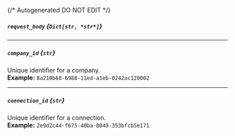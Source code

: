 {/* Autogenerated DO NOT EDIT  */}
##### `request_body` *{`Dict[str, *str*]`}*

---
##### `company_id` *{`str`}*
Unique identifier for a company.
<br/>
**Example:** `8a210b68-6988-11ed-a1eb-0242ac120002`

---
##### `connection_id` *{`str`}*
Unique identifier for a connection.
<br/>
**Example:** `2e9d2c44-f675-40ba-8049-353bfcb5e171`


